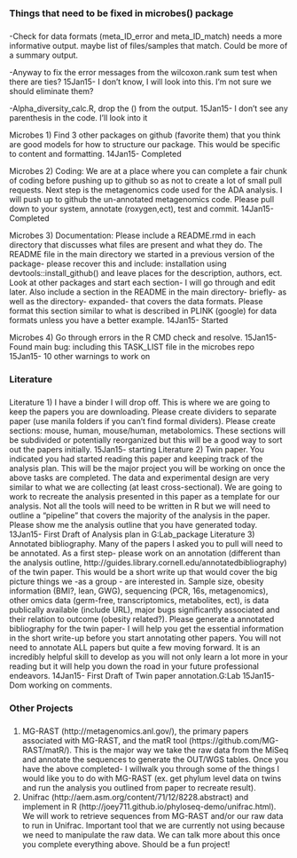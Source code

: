 ##########################################################################
###
###		Things that need to be fixed in microbes() package
###
##########################################################################

-Check for data formats (meta_ID_error and meta_ID_match) needs a more informative output. 
 maybe list of files/samples that match. Could be more of a summary output. 

-Anyway to fix the error messages from the wilcoxon.rank sum test when there are ties?
    15Jan15- I don't know, I will look into this. I'm not sure we should eliminate them? 

-Alpha_diversity_calc.R, drop the () from the output.
    15Jan15- I don't see any parenthesis in the code. I'll look into it 
    
Microbes 1) Find 3 other packages on github (favorite them) that you think are good models for how to structure our package. This would be specific to content and formatting.
    14Jan15- Completed 

Microbes 2) Coding: We are at a place where you can complete a fair chunk of coding before pushing up to github so as not to create a lot of small pull requests. Next step is the metagenomics code used for the ADA analysis. I will push up to github the un-annotated metagenomics code. Please pull down to your system, annotate (roxygen,ect), test and commit.
    14Jan15- Completed
    
Microbes 3) Documentation: Please include a README.rmd in each directory that discusses what files are present and what they do. The README file in the main directory we started in a previous version of the package- please recover this and include: installation using devtools::install_github() and leave places for the description, authors, ect. Look at other packages and start each section- I will go through and edit later. Also include a section in the README in the main directory- briefly- as well as the \data directory- expanded- that covers the data formats. Please format this section similar to what is described in PLINK (google) for data formats unless you have a better example. 
    14Jan15- Started

Microbes 4) Go through errors in the R CMD check and resolve.
    15Jan15- Found main bug: including this TASK_LIST file in the microbes repo
    15Jan15- 10 other warnings to work on
    
##########################################################################
###
###  	Literature
###
##########################################################################

Literature 1)   I have a binder I will drop off. This is where we are going to keep the papers you are downloading. Please create dividers to separate paper (use manila folders if you can't find formal dividers). Please create sections: mouse, human, mouse/human, metabolomics. These sections will be subdivided or potentially reorganized but this will be a good way to sort out the papers initially.
    15Jan15- starting
Literature 2)   Twin paper. You indicated you had started reading this paper and keeping track of the analysis plan. This will be the major project you will be working on once the above tasks are completed. The data and experimental design are very similar to what we are collecting (at least cross-sectional). We are going to work to recreate the analysis presented in this paper as a template for our analysis. Not all the tools will need to be written in R but we will need to outline a "pipeline" that covers the majority of the analysis in the paper. Please show me the analysis outline that you have generated today.
      13Jan15- First Draft of Analysis plan in G:\Friedman Lab\Microbiome\Microbes_package\Outline
Literature 3)  Annotated bibliography. Many of the papers I asked you to pull will need to be annotated. As a first step- please work on an annotation (different than the analysis outline, http://guides.library.cornell.edu/annotatedbibliography) of the twin paper. This would be a short write up that would cover the big picture things we -as a group - are interested in. Sample size, obesity information (BMI?, lean, GWG), sequencing (PCR, 16s, metagenomics), other omics data (germ-free, transcriptomics, metabolites, ect), is data publically available (include URL), major bugs significantly associated and their relation to outcome (obesity related?).  Please generate a annotated bibliography for the twin paper- I will help you get the essential information in the short write-up before you start annotating other papers. You will not need to annotate ALL papers but quite a few moving forward. It is an incredibly helpful skill to develop as you will not only learn a lot more in your reading but it will help you down the road in your future professional endeavors.
      14Jan15- First Draft of Twin paper annotation.G:\Friedman Lab\Microbiome\Manuscripts\Annotations
      15Jan15- Dom working on comments.
      
##########################################################################
###
###    Other Projects
###
##########################################################################
1) MG-RAST (http://metagenomics.anl.gov/), the primary papers associated with MG-RAST, and the matR tool (https://github.com/MG-RAST/matR/). This is the major way we take the raw data from the MiSeq and annotate the sequences to generate the OUT/WGS tables.  Once you have the above completed- I willwalk you through some of the things I would like you to do with MG-RAST (ex. get phylum level data on twins and run the analysis you outlined from paper to recreate result).
2) Unifrac (http://aem.asm.org/content/71/12/8228.abstract) and implement in R (http://joey711.github.io/phyloseq-demo/unifrac.html). We will work to retrieve sequences from MG-RAST and/or our raw data to run in Unifrac. Important tool that we are currently not using because we need to manipulate the raw data. We can talk more about this once you complete everything above. Should be a fun project!
 
